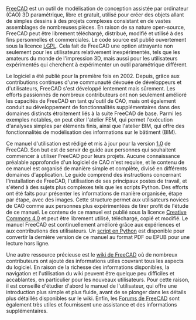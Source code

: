 <languages/>

{{Docnav/fr
|
|[[Manual:What_is_FreeCAD/fr|Qu'est-ce que FreeCAD ?]]
|[[Manual:Introduction/fr|Début du manuel]]
|IconC=Crystal_Clear_manual.png
}}

{{Manual:TOC}}

[https://www.freecad.org FreeCAD] est un outil de modélisation de conception assistée par ordinateur (CAO) 3D paramétrique, libre et gratuit, utilisé pour créer des objets allant de simples dessins à des projets complexes consistant en de vastes assemblages de nombreuses pièces. En raison de sa nature open-source, FreeCAD peut être librement téléchargé, distribué, modifié et utilisé à des fins personnelles et commerciales. Le code source est publié ouvertement sous la licence [https://fr.wikipedia.org/wiki/Licence_publique_g%C3%A9n%C3%A9rale_limit%C3%A9e_GNU LGPL]. Cela fait de FreeCAD une option attrayante non seulement pour les utilisateurs relativement inexpérimentés, tels que les amateurs du monde de l'impression 3D, mais aussi pour les utilisateurs expérimentés qui cherchent à expérimenter un outil paramétrique différent.

Le logiciel a été publié pour la première fois en 2002. Depuis, grâce aux contributions continues d'une communauté dévouée de développeurs et d'utilisateurs, FreeCAD s'est développé lentement mais sûrement. Les efforts passionnés de nombreux contributeurs ont non seulement amélioré les capacités de FreeCAD en tant qu'outil de CAO, mais ont également conduit au développement de fonctionnalités supplémentaires dans des domaines distincts étroitement liés à la suite FreeCAD de base. Parmi les exemples notables, on peut citer l'atelier FEM, qui permet l'exécution d'analyses simples par éléments finis, ainsi que l'atelier BIM, qui offre des fonctionnalités de modélisation des informations sur le bâtiment (BIM).

Ce manuel d'utilisation est rédigé et mis à jour pour la version [[Release_notes_1.0/fr|1.0]] de FreeCAD. Son but est de servir de guide aux personnes qui souhaitent commencer à utiliser FreeCAD pour leurs projets. Aucune connaissance préalable approfondie d'un logiciel de CAO n'est requise, et le contenu de ce manuel est organisé de manière simple et complète, divisé en différents domaines d'application. Le guide comprend des instructions concernant l'installation de FreeCAD, l'utilisation de ses principaux postes de travail, et s'étend à des sujets plus complexes tels que les scripts Python. Des efforts ont été faits pour présenter les informations de manière organisée, étape par étape, avec des images. Cette structure permet aux utilisateurs novices de CAO comme aux personnes plus expérimentées de tirer profit de l'étude de ce manuel. Le contenu de ce manuel est publié sous la licence [http://creativecommons.org/licenses/by/4.0/ Creative Commons 4.0] et peut être librement utilisé, téléchargé, copié et modifié. Le manuel FreeCAD est continuellement amélioré grâce aux expériences et aux contributions des utilisateurs. Un [https://wiki.freecad.org/FreeCAD_manual_converter script en Python] est disponible pour convertir la dernière version de ce manuel au format PDF ou EPUB pour une lecture hors ligne. 

Une autre ressource précieuse est le [[Main_Page/fr|wiki de FreeCAD]] où de nombreux contributeurs ont ajouté des informations utiles couvrant tous les aspects du logiciel. En raison de la richesse des informations disponibles, la navigation et l'utilisation du wiki peuvent être quelque peu difficiles et accablantes, en particulier pour les nouveaux utilisateurs. Pour cette raison, il est conseillé d'étudier d'abord le manuel de l'utilisateur, qui offre une introduction plus simple et plus fluide, avant de se plonger dans les détails plus détaillés disponibles sur le wiki. Enfin, les [https://forum.freecad.org/  Forums de FreeCAD] sont également très utiles et fournissent une assistance et des informations supplémentaires.



{{Docnav/fr
|
|[[Manual:What_is_FreeCAD/fr|Qu'est-ce que FreeCAD ?]]
|[[Manual:Introduction/fr|Début du manuel]]
|IconC=Crystal_Clear_manual.png
}}